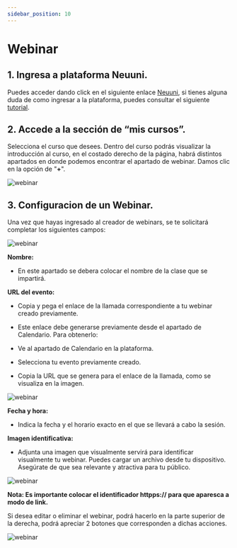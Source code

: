 ```yaml
---
sidebar_position: 10
---
```

# Webinar

## 1. Ingresa a plataforma Neuuni.

Puedes acceder dando click en el siguiente enlace [Neuuni](https://unineuuni.edu.mx/),
si tienes alguna duda de como ingresar a la plataforma, puedes consultar el siguiente [tutorial](/mentores/tutorial-extras/plataforma).

## 2. Accede a la sección de “mis cursos”.
Selecciona el curso que desees. Dentro del curso podrás visualizar la introducción al curso, en el costado derecho de la página, habrá distintos apartados en donde podemos encontrar el apartado de webinar.
Damos clic en la opción de "**+**".

![webinar](./img/web1.jpg)

## 3. Configuracion de un Webinar.

Una vez que hayas ingresado al creador de webinars, se te solicitará completar los siguientes campos:

![webinar](./img/web3.jpg)

**Nombre:**
- En este apartado se debera colocar el nombre de la clase que se impartirá.

**URL del evento:**
- Copia y pega el enlace de la llamada correspondiente a tu webinar creado previamente.

- Este enlace debe generarse previamente desde el apartado de Calendario. Para obtenerlo:

- Ve al apartado de Calendario en la plataforma.

- Selecciona tu evento previamente creado.

- Copia la URL que se genera para el enlace de la llamada, como se visualiza en la imagen.

![webinar](./img/web5.jpg)

**Fecha y hora:**

- Indica la fecha y el horario exacto en el que se llevará a cabo la sesión.

**Imagen identificativa:**

- Adjunta una imagen que visualmente servirá para identificar visualmente tu webinar. Puedes cargar un archivo desde tu dispositivo. Asegúrate de que sea relevante y atractiva para tu público.

![webinar](./img/web3.jpg)

**Nota: Es importante colocar el identificador httpps:// para que aparesca a modo de link.**

Si desea editar o eliminar el webinar, podrá hacerlo en la parte superior de la 
derecha, podrá apreciar 2 botones que corresponden a dichas acciones.

![webinar](./img/web7.jpg)